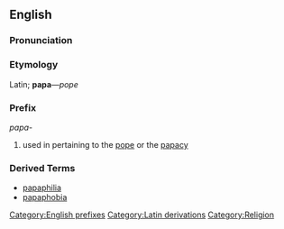 ==English==

===Pronunciation===
{{substub}}

===Etymology===
Latin; '''papa'''&mdash;''pope''

===Prefix===
''papa-''

# used in pertaining to the [[pope]] or the [[papacy]]

===Derived Terms===
* [[papaphilia]]
* [[papaphobia]]

[[Category:English prefixes]]
[[Category:Latin derivations]]
[[Category:Religion]]
